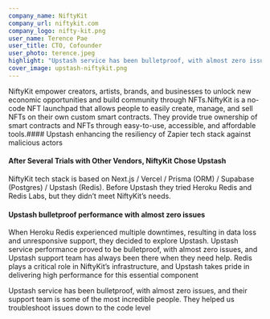 ```yaml
---
company_name: NiftyKit
company_url: niftykit.com
company_logo: nifty-kit.png
user_name: Terence Pae
user_title: CTO, Cofounder
user_photo: terence.jpeg
highlight: "Upstash service has been bulletproof, with almost zero issues, and their support team is some of the most incredible people. They helped us troubleshoot issues down to the code level "
cover_image: upstash-niftykit.png
---
```



NiftyKit empower creators, artists, brands, and businesses to unlock new economic opportunities and build community through NFTs.NiftyKit is a no-code NFT launchpad that allows people to easily create, manage, and sell NFTs on their own custom smart contracts. They provide true ownership of smart contracts and NFTs through easy-to-use, accessible, and affordable tools.#### Upstash enhancing the resiliency of Zapier tech stack against malicious actors

#### After Several Trials with Other Vendors, NiftyKit Chose Upstash

NiftyKit tech stack is based on Next.js / Vercel / Prisma (ORM) / Supabase (Postgres) / Upstash (Redis). Before Upstash they tried Heroku Redis and Redis Labs, but they didn’t meet NiftyKit’s needs.

#### Upstash bulletproof performance with almost zero issues

When Heroku Redis experienced multiple downtimes, resulting in data loss and unresponsive support, they decided to explore Upstash. Upstash service performance proved to be bulletproof, with almost zero issues, and Upstash support team has always been there when they need help. Redis plays a critical role in NiftyKit’s infrastructure, and Upstash takes pride in delivering high performance for this essential component

<Highlight name="Terence Pae" title="CTO, Cofounder" photo="terence.jpeg">
Upstash service has been bulletproof, with almost zero issues, and their support team is some of the most incredible people. They helped us troubleshoot issues down to the code level
</Highlight>
